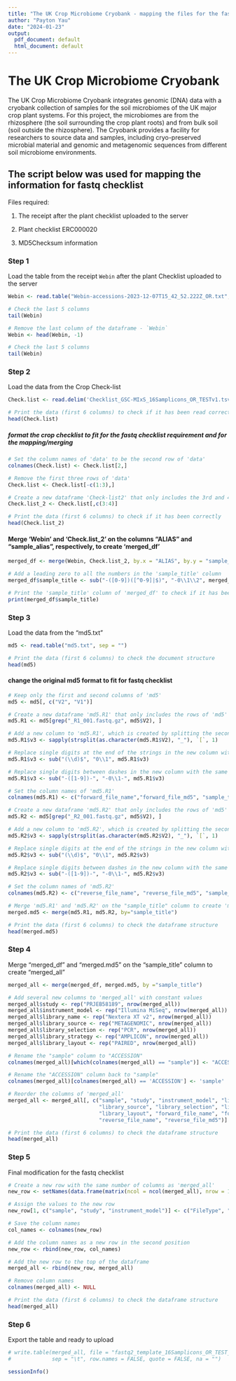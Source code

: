 ```yaml
---
title: "The UK Crop Microbiome Cryobank - mapping the files for the fastq checklist"
author: "Payton Yau"
date: "2024-01-23"
output:
  pdf_document: default
  html_document: default
---
```


# The UK Crop Microbiome Cryobank

The UK Crop Microbiome Cryobank integrates genomic (DNA) data with a cryobank collection of samples for the soil microbiomes of the UK major crop plant systems. For this project, the microbiomes are from the rhizosphere (the soil surrounding the crop plant roots) and from bulk soil (soil outside the rhizosphere). The Cryobank provides a facility for researchers to source data and samples, including cryo-preserved microbial material and genomic and metagenomic sequences from different soil microbiome environments.

## The script below was used for mapping the information for fastq checklist

Files required: 

1. The receipt after the plant checklist uploaded to the server

2. Plant checklist ERC000020 

3. MD5Checksum information

### Step 1

Load the table from the receipt `Webin` after the plant Checklist uploaded to the server

```r
Webin <- read.table("Webin-accessions-2023-12-07T15_42_52.222Z_OR.txt", header = T)

# Check the last 5 columns
tail(Webin)
```

```r
# Remove the last column of the dataframe - `Webin`
Webin <- head(Webin, -1)

# Check the last 5 columns
tail(Webin)
```


### Step 2 

Load the data from the  Crop Check-list

```r
Check.list <- read.delim('Checklist_GSC-MIxS_16Samplicons_OR_TESTv1.tsv', header = F, sep = "\t")

# Print the data (first 6 columns) to check if it has been read correctly
head(Check.list)
```
##### format the crop checklist to fit for the fastq checklist requirement and for the mapping/merging
```r
# Set the column names of 'data' to be the second row of 'data'
colnames(Check.list) <- Check.list[2,]

# Remove the first three rows of 'data'
Check.list <- Check.list[-c(1:3),]

# Create a new dataframe 'Check-list2' that only includes the 3rd and 4th columns of 'Check-list'
Check.list_2 <- Check.list[,c(3:4)]

# Print the data (first 6 columns) to check if it has been correctly
head(Check.list_2)
```

#### Merge 'Webin' and 'Check.list_2' on the columns "ALIAS" and "sample_alias", respectively, to create 'merged_df'
```r
merged_df <- merge(Webin, Check.list_2, by.x = "ALIAS", by.y = "sample_alias")

# Add a leading zero to all the numbers in the 'sample_title' column
merged_df$sample_title <- sub("-([0-9])([^0-9]|$)", "-0\\1\\2", merged_df$sample_title)

# Print the 'sample_title' column of 'merged_df' to check if it has been read correctly
print(merged_df$sample_title)
```

### Step 3 

Load the data from the "md5.txt"

```r
md5 <- read.table("md5.txt", sep = "")

# Print the data (first 6 columns) to check the document structure
head(md5)
```

#### change the original md5 format to fit for fastq checklist
```r
# Keep only the first and second columns of 'md5'
md5 <- md5[, c("V2", "V1")]

# Create a new dataframe 'md5.R1' that only includes the rows of 'md5' where the second column contains "_R1_001.fastq.gz"
md5.R1 <- md5[grep("_R1_001.fastq.gz", md5$V2), ]

# Add a new column to 'md5.R1', which is created by splitting the second column on underscores and taking the first element
md5.R1$v3 <- sapply(strsplit(as.character(md5.R1$V2), "_"), `[`, 1)

# Replace single digits at the end of the strings in the new column with the same digit preceded by a zero
md5.R1$v3 <- sub("(\\d)$", "0\\1", md5.R1$v3)

# Replace single digits between dashes in the new column with the same digit preceded by a zero
md5.R1$v3 <- sub("-([1-9])-", "-0\\1-", md5.R1$v3)

# Set the column names of 'md5.R1'
colnames(md5.R1) <- c("forward_file_name","forward_file_md5", "sample_title")

# Create a new dataframe 'md5.R2' that only includes the rows of 'md5' where the second column contains "_R2_001.fastq.gz"
md5.R2 <- md5[grep("_R2_001.fastq.gz", md5$V2), ]

# Add a new column to 'md5.R2', which is created by splitting the second column on underscores and taking the first element
md5.R2$v3 <- sapply(strsplit(as.character(md5.R2$V2), "_"), `[`, 1)

# Replace single digits at the end of the strings in the new column with the same digit preceded by a zero
md5.R2$v3 <- sub("(\\d)$", "0\\1", md5.R2$v3)

# Replace single digits between dashes in the new column with the same digit preceded by a zero
md5.R2$v3 <- sub("-([1-9])-", "-0\\1-", md5.R2$v3)

# Set the column names of 'md5.R2'
colnames(md5.R2) <- c("reverse_file_name", "reverse_file_md5", "sample_title")

# Merge 'md5.R1' and 'md5.R2' on the "sample_title" column to create 'merged.md5'
merged.md5 <- merge(md5.R1, md5.R2, by="sample_title")

# Print the data (first 6 columns) to check the dataframe structure
head(merged.md5)
```

### Step 4

Merge "merged_df" and "merged.md5" on the "sample_title" column to create "merged_all"

```r
merged_all <- merge(merged_df, merged.md5, by ="sample_title")

# Add several new columns to 'merged_all' with constant values
merged_all$study <- rep("PRJEB58189", nrow(merged_all))
merged_all$instrument_model <- rep("Illumina MiSeq", nrow(merged_all))
merged_all$library_name <- rep("Nextera XT v2", nrow(merged_all))
merged_all$library_source <- rep("METAGENOMIC", nrow(merged_all))
merged_all$library_selection <- rep("PCR", nrow(merged_all))
merged_all$library_strategy <- rep("AMPLICON", nrow(merged_all))
merged_all$library_layout <- rep("PAIRED", nrow(merged_all))

# Rename the "sample" column to "ACCESSION"
colnames(merged_all)[which(colnames(merged_all) == "sample")] <- "ACCESSION"

# Rename the "ACCESSION" column back to "sample"
colnames(merged_all)[colnames(merged_all) == 'ACCESSION'] <- 'sample'

# Reorder the columns of 'merged_all'
merged_all <- merged_all[, c("sample", "study", "instrument_model", "library_name", 
                             "library_source", "library_selection", "library_strategy", 
                             "library_layout", "forward_file_name", "forward_file_md5", 
                             "reverse_file_name", "reverse_file_md5")]

# Print the data (first 6 columns) to check the dataframe structure
head(merged_all)
```

### Step 5

Final modification for the fastq checklist

```r
# Create a new row with the same number of columns as 'merged_all'
new_row <- setNames(data.frame(matrix(ncol = ncol(merged_all), nrow = 1)), colnames(merged_all))

# Assign the values to the new row
new_row[1, c("sample", "study", "instrument_model")] <- c("FileType", "fastq", "Read submission file type")

# Save the column names
col_names <- colnames(new_row) 

# Add the column names as a new row in the second position
new_row <- rbind(new_row, col_names)

# Add the new row to the top of the dataframe
merged_all <- rbind(new_row, merged_all)

# Remove column names
colnames(merged_all) <- NULL

# Print the data (first 6 columns) to check the dataframe structure
head(merged_all)
```

### Step 6

Export the table and ready to upload

```r
# write.table(merged_all, file = "fastq2_template_16Samplicons_OR_TEST_with_mapping.tsv", 
#             sep = "\t", row.names = FALSE, quote = FALSE, na = "")
```

```r
sessionInfo()
```
